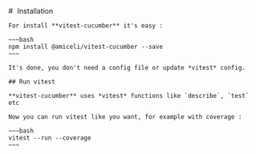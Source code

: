 
<Layout title="vitest-cucumber - install">
	# <i class="lni lni-npm" style="position : relative; top : 8px; margin-right : 5px"></i> Installation

    For install **vitest-cucumber** it's easy : 

    ~~~bash
    npm install @amiceli/vitest-cucumber --save
    ~~~

    It's done, you don't need a config file or update *vitest* config.

    ## Run vitest

    **vitest-cucumber** uses *vitest* functions like `describe`, `test` etc 

    Now you can run vitest like you want, for example with coverage : 

    ~~~bash
    vitest --run --coverage
    ~~~
</Layout>


